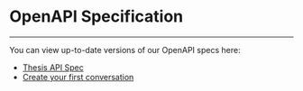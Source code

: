 # OpenAPI Specification

***

You can view up-to-date versions of our OpenAPI specs here:

* [Thesis API Spec](https://app-be.thesis.io/openapi.json)
* [Create your first conversation](./endpoint/new-conversation.mdx)
